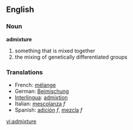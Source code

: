 ==English==

===Noun===
'''admixture'''

# something that is mixed together
# the mixing of genetically differentiated groups

===Translations===
*French: [[mélange]]
*German: [[Beimischung]] 
*[[Interlingua]]: [[admixtion]] 
*Italian: [[mescolanza]] ''f''
*Spanish: [[adición]] ''f'', [[mezcla]] ''f''

[[vi:admixture]]